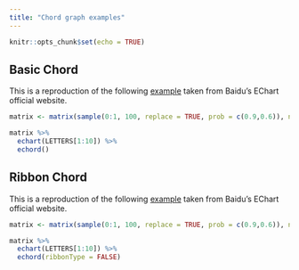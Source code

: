 ```yaml
---
title: "Chord graph examples"
---
```


```r
knitr::opts_chunk$set(echo = TRUE)
```

## Basic Chord

This is a reproduction of the following [example](http://echarts.baidu.com/echarts2/doc/example/chord1.html#-en) taken from Baidu's EChart official website.

```r
matrix <- matrix(sample(0:1, 100, replace = TRUE, prob = c(0.9,0.6)), nc = 10)

matrix %>% 
  echart(LETTERS[1:10]) %>% 
  echord()
```

## Ribbon Chord

This is a reproduction of the following [example](http://echarts.baidu.com/echarts2/doc/example/chord4.html#-en) taken from Baidu's EChart official website.

```r
matrix <- matrix(sample(0:1, 100, replace = TRUE, prob = c(0.9,0.6)), nc = 10)

matrix %>% 
  echart(LETTERS[1:10]) %>% 
  echord(ribbonType = FALSE)
```
